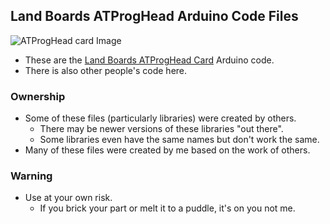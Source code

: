 == Land Boards ATProgHead Arduino Code Files ==

<img src="http://land-boards.com/blwiki/images/5/56/ATProgHead-X2-CCA-640-001.JPG" alt="ATProgHead card Image"></img>

* These are the [http://land-boards.com/blwiki/index.php?title=ATProgHead Land Boards ATProgHead Card] Arduino code.
* There is also other people's code here.

=== Ownership ===

* Some of these files (particularly libraries) were created by others.
** There may be newer versions of these libraries "out there".
** Some libraries even have the same names but don't work the same.
* Many of these files were created by me based on the work of others.

=== Warning ===

* Use at your own risk.
** If you brick your part or melt it to a puddle, it's on you not me.
